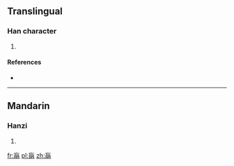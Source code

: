 ==Translingual==

===Han character===
{{Han char|rn=74|rad=月|as=07|sn=11|four=|canj=卜女日月 (YVAB)|ids=⿱[[亡]][[明]]}}

# {{defn|Han|sort=月07}}

====References====
* {{Han ref|kx=0505.280|dkj=14367|dj=0884.220|hdz=32080.010|uh=671A|ud=26394}}

----

==Mandarin==

===Hanzi===
{{cmn-hanzi|pin=[[huāng]] ([[huang1]])|wg=huang<sup>1</sup>}}

# {{defn|lang=cmn|sort=月07}}

[[fr:朚]]
[[pl:朚]]
[[zh:朚]]